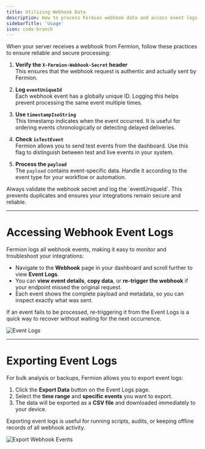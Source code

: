 ```yaml
---
title: Utilizing Webhook Data
description: How to process Fermion webhook data and access event logs.
sidebarTitle: 'Usage'
icon: code-branch
---
```



When your server receives a webhook from Fermion, follow these practices to ensure reliable and secure processing:

1. **Verify the `X-Fermion-Webhook-Secret` header**  
   This ensures that the webhook request is authentic and actually sent by Fermion.

2. **Log `eventUniqueId`**  
   Each webhook event has a globally unique ID. Logging this helps prevent processing the same event multiple times.

3. **Use `timestampIsoString`**  
   This timestamp indicates when the event occurred. It is useful for ordering events chronologically or detecting delayed deliveries.

4. **Check `isTestEvent`**  
   Fermion allows you to send test events from the dashboard. Use this flag to distinguish between test and live events in your system.

5. **Process the `payload`**  
   The `payload` contains event-specific data. Handle it according to the event type for your workflow or automation.

<Tip>
Always validate the webhook secret and log the `eventUniqueId`. This prevents duplicates and ensures your integrations remain secure and reliable.
</Tip>

---

# Accessing Webhook Event Logs

Fermion logs all webhook events, making it easy to monitor and troubleshoot your integrations:

- Navigate to the **Webhook** page in your dashboard and scroll further to view **Event Logs**.  
- You can **view event details**, **copy data**, or **re-trigger the webhook** if your endpoint missed the original request.  
- Each event shows the complete payload and metadata, so you can inspect exactly what was sent.

<Info>
If an event fails to be processed, re-triggering it from the Event Logs is a quick way to recover without waiting for the next occurrence.
</Info>

![Event Logs](https://67d6ad5ef66ee0901532fd2f.storage.fermion.app/public-uncached/object-store-public-files/uploads/02-10-2025/eventlogs.lgziou.png)

---

# Exporting Event Logs

For bulk analysis or backups, Fermion allows you to export event logs:

1. Click the **Export Data** button on the Event Logs page.  
2. Select the **time range** and **specific events** you want to export.  
3. The data will be exported as a **CSV file** and downloaded immediately to your device.  

<Tip>
Exporting event logs is useful for running scripts, audits, or keeping offline records of all webhook activity.
</Tip>

![Export Webhook Events](https://67d6ad5ef66ee0901532fd2f.storage.fermion.app/public-uncached/object-store-public-files/uploads/02-10-2025/exportevent.mcvgov.png)
